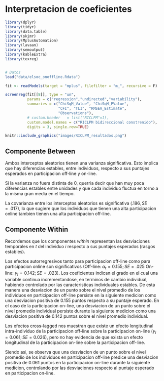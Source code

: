 # Interpretacion de coeficientes


```r
library(dplyr)
library(tidyr)
library(data.table)
library(skimr)
library(MplusAutomation)
library(lavaan)
library(semoutput)
library(kableExtra)
library(texreg)


# Datos
load("data/elsoc_onoffline.Rdata")

fit <- readModels(target = "mplus", filefilter = "m_", recursive = F)
```

```r
screenreg(fit[[8]], type = "un",
          params = c("regression","undirected","variability"),
          summaries = c("ChiSqM_Value", "ChiSqM_PValue",
                        "CFI", "TLI", "RMSEA_Estimate",
                        "Observations"), 
          # custom.header	= list("RICLPM"=1),
          custom.model.names = c("RICLPM bidireccional constrenido"),
          digits = 3, single.row=TRUE)
```
```r
knitr::include_graphics("images/RICLPM_resultados.png")
```


## Componente Between
Ambos interceptos aleatorios tienen una varianza significativa. Esto implica que hay diferencias estables, entre individuos, respecto a sus puntajes esperados en participacion off-line y on-line.

Si la varianza no fuera distinta de 0, querria decir que han muy poca diferencias estables entre unidades y que cada individuo fluctua en torno a la misma gran media en el tiempo.

La covarianza entre los interceptos aleatorios es significativa ($.186, SE=.017$), lo que sugiere que los individuos que tienen una alta participacion online tambien tienen una alta participacion off-line.

## Componente Within
Recordemos que los componentes _within_ representan las desviaciones temporales en $t$ del individuo $i$ respecto a sus puntajes esperados (rasgos estables). 

Los efectos autorregresivos tanto para participacion off-line como para participacion online son significativos (Off-line: $\alpha_{t}=0.155; SE=.025$ On-line: $\gamma_{t}=0.142; SE=.023$). Los coeficientes indican el grado en el cual una variable continua incrementandose, en terminos de cambio individual, habiendo controlado por las caracteristicas individuales estables. De esta manera una desviacion de un punto sobre el nivel promedio de los individuos en participacion off-line persiste en la siguiente medicion como una desviacion positiva de 0.155 puntos respecto a su puntaje esperado. En el caso de la participacion on-line, una desviacion de un punto sobre el nivel promedio individual persiste durante la siguiente medicion como una desviacion positiva de 0.142 puntos sobre el nivel promedio individual.

Los efectos cross-lagged nos muestran que existe un efecto longitudinal intra-individuo de la participacion off-line sobre la participacion on-line ($\gamma_{t}=0.061; SE=0.026$), pero no hay evidencia de que exista un efecto longitudinal de la participacion on-line sobre la participacion off-line. 

Siendo asi, se observa que una desviacion de un punto sobre el nivel promedio de los individuos en participacion off-line predice una desviacion positiva de 0.061 puntos en la participacion on-line durante la siguiente medicion, controlando por las desviaciones respecto al puntaje esperado en participacion on-line.





